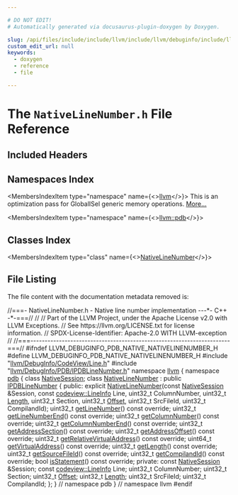 ```yaml
---

# DO NOT EDIT!
# Automatically generated via docusaurus-plugin-doxygen by Doxygen.

slug: /api/files/include/include/llvm/include/llvm/debuginfo/include/llvm/debuginfo/pdb/include/llvm/debuginfo/pdb/native/nativelinenumber-h
custom_edit_url: null
keywords:
  - doxygen
  - reference
  - file

---
```





# The `NativeLineNumber.h` File Reference

<DoxygenPage pluginConfig={pluginConfig}>



## Included Headers

<IncludesList>
<IncludesListItem
  filePath="llvm/DebugInfo/CodeView/Line.h"
  permalink="/docs/api/files/include/include/llvm/include/llvm/debuginfo/include/llvm/debuginfo/codeview/line-h"
  isLocal="true" />
<IncludesListItem
  filePath="llvm/DebugInfo/PDB/IPDBLineNumber.h"
  permalink="/docs/api/files/include/include/llvm/include/llvm/debuginfo/include/llvm/debuginfo/pdb/ipdblinenumber-h"
  isLocal="true" />
</IncludesList>

## Namespaces Index

<MembersIndex>

<MembersIndexItem
  type="namespace"
  name={<><a href="/docs/api/namespaces/llvm">llvm</a></>}>
This is an optimization pass for GlobalISel generic memory operations. <a href="/docs/api/namespaces/llvm/#details">More...</a>
</MembersIndexItem>

<MembersIndexItem
  type="namespace"
  name={<><a href="/docs/api/namespaces/llvm/pdb">llvm::pdb</a></>}>
</MembersIndexItem>

</MembersIndex>

## Classes Index

<MembersIndex>

<MembersIndexItem
  type="class"
  name={<><a href="/docs/api/classes/llvm/pdb/nativelinenumber">NativeLineNumber</a></>}>
</MembersIndexItem>

</MembersIndex>


## File Listing

The file content with the documentation metadata removed is:

<ProgramListing>

<Link id="l00001" /><CodeLine lineNumber="1"><span class="doxyHighlightComment">//===- NativeLineNumber.h - Native line number implementation ---&#42;- C++ -&#42;-===//</span></CodeLine>
<Link id="l00002" /><CodeLine lineNumber="2"><span class="doxyHighlightComment">//</span></CodeLine>
<Link id="l00003" /><CodeLine lineNumber="3"><span class="doxyHighlightComment">// Part of the LLVM Project, under the Apache License v2.0 with LLVM Exceptions.</span></CodeLine>
<Link id="l00004" /><CodeLine lineNumber="4"><span class="doxyHighlightComment">// See https://llvm.org/LICENSE.txt for license information.</span></CodeLine>
<Link id="l00005" /><CodeLine lineNumber="5"><span class="doxyHighlightComment">// SPDX-License-Identifier: Apache-2.0 WITH LLVM-exception</span></CodeLine>
<Link id="l00006" /><CodeLine lineNumber="6"><span class="doxyHighlightComment">//</span></CodeLine>
<Link id="l00007" /><CodeLine lineNumber="7"><span class="doxyHighlightComment">//===----------------------------------------------------------------------===//</span></CodeLine>
<Link id="l00008" /><CodeLine lineNumber="8"></CodeLine>
<Link id="l00009" /><CodeLine lineNumber="9"><span class="doxyHighlightPreprocessor">#ifndef LLVM&#95;DEBUGINFO&#95;PDB&#95;NATIVE&#95;NATIVELINENUMBER&#95;H</span></CodeLine>
<Link id="l00010" /><CodeLine lineNumber="10"><span class="doxyHighlightPreprocessor">#define LLVM&#95;DEBUGINFO&#95;PDB&#95;NATIVE&#95;NATIVELINENUMBER&#95;H</span></CodeLine>
<Link id="l00011" /><CodeLine lineNumber="11"></CodeLine>
<Link id="l00012" /><CodeLine lineNumber="12"><span class="doxyHighlightPreprocessor">#include &quot;<a href="/docs/api/files/include/include/llvm/include/llvm/debuginfo/include/llvm/debuginfo/codeview/line-h">llvm/DebugInfo/CodeView/Line.h</a>&quot;</span></CodeLine>
<Link id="l00013" /><CodeLine lineNumber="13"><span class="doxyHighlightPreprocessor">#include &quot;<a href="/docs/api/files/include/include/llvm/include/llvm/debuginfo/include/llvm/debuginfo/pdb/ipdblinenumber-h">llvm/DebugInfo/PDB/IPDBLineNumber.h</a>&quot;</span></CodeLine>
<Link id="l00014" /><CodeLine lineNumber="14"></CodeLine>
<Link id="l00015" /><CodeLine lineNumber="15"><span class="doxyHighlightKeyword">namespace </span><span class="doxyHighlight"><a href="/docs/api/namespaces/llvm">llvm</a> &#123;</span></CodeLine>
<Link id="l00016" /><CodeLine lineNumber="16"><span class="doxyHighlightKeyword">namespace </span><span class="doxyHighlight"><a href="/docs/api/namespaces/llvm/pdb">pdb</a> &#123;</span></CodeLine>
<Link id="l00017" /><CodeLine lineNumber="17"></CodeLine>
<Link id="l00018" /><CodeLine lineNumber="18"><span class="doxyHighlightKeyword">class </span><span class="doxyHighlight"><a href="/docs/api/classes/llvm/pdb/nativesession">NativeSession</a>;</span></CodeLine>
<Link id="l00019" /><CodeLine lineNumber="19"></CodeLine>
<Link id="l00020" /><CodeLine lineNumber="20" lineLink="/docs/api/classes/llvm/pdb/nativelinenumber"><span class="doxyHighlightKeyword">class </span><span class="doxyHighlight"><a href="/docs/api/classes/llvm/pdb/nativelinenumber/#ad68d51dfb4625cbf7f2e88167c0c97db">NativeLineNumber</a> : </span><span class="doxyHighlightKeyword">public</span><span class="doxyHighlight"> <a href="/docs/api/classes/llvm/pdb/ipdblinenumber">IPDBLineNumber</a> &#123;</span></CodeLine>
<Link id="l00021" /><CodeLine lineNumber="21"><span class="doxyHighlightKeyword">public</span><span class="doxyHighlight">:</span></CodeLine>
<Link id="l00022" /><CodeLine lineNumber="22"><span class="doxyHighlight">  </span><span class="doxyHighlightKeyword">explicit</span><span class="doxyHighlight"> <a href="/docs/api/classes/llvm/pdb/nativelinenumber/#ad68d51dfb4625cbf7f2e88167c0c97db">NativeLineNumber</a>(</span><span class="doxyHighlightKeyword">const</span><span class="doxyHighlight"> <a href="/docs/api/classes/llvm/pdb/nativesession">NativeSession</a> &amp;Session,</span></CodeLine>
<Link id="l00023" /><CodeLine lineNumber="23"><span class="doxyHighlight">                            </span><span class="doxyHighlightKeyword">const</span><span class="doxyHighlight"> <a href="/docs/api/classes/llvm/codeview/lineinfo">codeview::LineInfo</a> Line,</span></CodeLine>
<Link id="l00024" /><CodeLine lineNumber="24"><span class="doxyHighlight">                            uint32&#95;t ColumnNumber, uint32&#95;t <a href="/docs/api/namespaces/llvm/#a05f5b9a11bdcc5feba62899f95dcf878af6d9f1c7b49b7601fae6a545002a6763">Length</a>,</span></CodeLine>
<Link id="l00025" /><CodeLine lineNumber="25"><span class="doxyHighlight">                            uint32&#95;t Section, uint32&#95;t <a href="/docs/api/namespaces/llvm/pdb/#ac10322dc19a928c2dbb83ec9689dc23cadfd0a82c4bf37b1e90b690a22a20692e">Offset</a>,</span></CodeLine>
<Link id="l00026" /><CodeLine lineNumber="26"><span class="doxyHighlight">                            uint32&#95;t SrcFileId, uint32&#95;t CompilandId);</span></CodeLine>
<Link id="l00027" /><CodeLine lineNumber="27"></CodeLine>
<Link id="l00028" /><CodeLine lineNumber="28"><span class="doxyHighlight">  uint32&#95;t <a href="/docs/api/classes/llvm/pdb/nativelinenumber/#a930d48aff69707b4b98a766ead332da7">getLineNumber</a>() </span><span class="doxyHighlightKeyword">const override</span><span class="doxyHighlight">;</span></CodeLine>
<Link id="l00029" /><CodeLine lineNumber="29"><span class="doxyHighlight">  uint32&#95;t <a href="/docs/api/classes/llvm/pdb/nativelinenumber/#ac21f62da4a2da2cc6565a73334df708f">getLineNumberEnd</a>() </span><span class="doxyHighlightKeyword">const override</span><span class="doxyHighlight">;</span></CodeLine>
<Link id="l00030" /><CodeLine lineNumber="30"><span class="doxyHighlight">  uint32&#95;t <a href="/docs/api/classes/llvm/pdb/nativelinenumber/#a6301550e580eddb5ca22abc3de6985b5">getColumnNumber</a>() </span><span class="doxyHighlightKeyword">const override</span><span class="doxyHighlight">;</span></CodeLine>
<Link id="l00031" /><CodeLine lineNumber="31"><span class="doxyHighlight">  uint32&#95;t <a href="/docs/api/classes/llvm/pdb/nativelinenumber/#afc182f80b6822e41f981bd3a27f748ec">getColumnNumberEnd</a>() </span><span class="doxyHighlightKeyword">const override</span><span class="doxyHighlight">;</span></CodeLine>
<Link id="l00032" /><CodeLine lineNumber="32"><span class="doxyHighlight">  uint32&#95;t <a href="/docs/api/classes/llvm/pdb/nativelinenumber/#af071fb2d36312da5f41fb93812a291ea">getAddressSection</a>() </span><span class="doxyHighlightKeyword">const override</span><span class="doxyHighlight">;</span></CodeLine>
<Link id="l00033" /><CodeLine lineNumber="33"><span class="doxyHighlight">  uint32&#95;t <a href="/docs/api/classes/llvm/pdb/nativelinenumber/#ac84e212b0daf5a78c66ded52bcd18722">getAddressOffset</a>() </span><span class="doxyHighlightKeyword">const override</span><span class="doxyHighlight">;</span></CodeLine>
<Link id="l00034" /><CodeLine lineNumber="34"><span class="doxyHighlight">  uint32&#95;t <a href="/docs/api/classes/llvm/pdb/nativelinenumber/#a878a437b2ed51f1a6984c2a5ec9b0ac1">getRelativeVirtualAddress</a>() </span><span class="doxyHighlightKeyword">const override</span><span class="doxyHighlight">;</span></CodeLine>
<Link id="l00035" /><CodeLine lineNumber="35"><span class="doxyHighlight">  uint64&#95;t <a href="/docs/api/classes/llvm/pdb/nativelinenumber/#a533ab1a9a0a01735d3e5eb963c38b5fe">getVirtualAddress</a>() </span><span class="doxyHighlightKeyword">const override</span><span class="doxyHighlight">;</span></CodeLine>
<Link id="l00036" /><CodeLine lineNumber="36"><span class="doxyHighlight">  uint32&#95;t <a href="/docs/api/classes/llvm/pdb/nativelinenumber/#a850baa463bdaed952f929107c98adc46">getLength</a>() </span><span class="doxyHighlightKeyword">const override</span><span class="doxyHighlight">;</span></CodeLine>
<Link id="l00037" /><CodeLine lineNumber="37"><span class="doxyHighlight">  uint32&#95;t <a href="/docs/api/classes/llvm/pdb/nativelinenumber/#a539a431c1f9a11d69c88319203322115">getSourceFileId</a>() </span><span class="doxyHighlightKeyword">const override</span><span class="doxyHighlight">;</span></CodeLine>
<Link id="l00038" /><CodeLine lineNumber="38"><span class="doxyHighlight">  uint32&#95;t <a href="/docs/api/classes/llvm/pdb/nativelinenumber/#ac2b589fdf0781944eeab57e20740fa50">getCompilandId</a>() </span><span class="doxyHighlightKeyword">const override</span><span class="doxyHighlight">;</span></CodeLine>
<Link id="l00039" /><CodeLine lineNumber="39"><span class="doxyHighlight">  </span><span class="doxyHighlightKeywordType">bool</span><span class="doxyHighlight"> <a href="/docs/api/classes/llvm/pdb/nativelinenumber/#a5077878927747be5bbc1ccb2ff47ed47">isStatement</a>() </span><span class="doxyHighlightKeyword">const override</span><span class="doxyHighlight">;</span></CodeLine>
<Link id="l00040" /><CodeLine lineNumber="40"></CodeLine>
<Link id="l00041" /><CodeLine lineNumber="41"><span class="doxyHighlightKeyword">private</span><span class="doxyHighlight">:</span></CodeLine>
<Link id="l00042" /><CodeLine lineNumber="42"><span class="doxyHighlight">  </span><span class="doxyHighlightKeyword">const</span><span class="doxyHighlight"> <a href="/docs/api/classes/llvm/pdb/nativesession">NativeSession</a> &amp;Session;</span></CodeLine>
<Link id="l00043" /><CodeLine lineNumber="43"><span class="doxyHighlight">  </span><span class="doxyHighlightKeyword">const</span><span class="doxyHighlight"> <a href="/docs/api/classes/llvm/codeview/lineinfo">codeview::LineInfo</a> Line;</span></CodeLine>
<Link id="l00044" /><CodeLine lineNumber="44"><span class="doxyHighlight">  uint32&#95;t ColumnNumber;</span></CodeLine>
<Link id="l00045" /><CodeLine lineNumber="45"><span class="doxyHighlight">  uint32&#95;t Section;</span></CodeLine>
<Link id="l00046" /><CodeLine lineNumber="46"><span class="doxyHighlight">  uint32&#95;t <a href="/docs/api/namespaces/llvm/pdb/#ac10322dc19a928c2dbb83ec9689dc23cadfd0a82c4bf37b1e90b690a22a20692e">Offset</a>;</span></CodeLine>
<Link id="l00047" /><CodeLine lineNumber="47"><span class="doxyHighlight">  uint32&#95;t <a href="/docs/api/namespaces/llvm/#a05f5b9a11bdcc5feba62899f95dcf878af6d9f1c7b49b7601fae6a545002a6763">Length</a>;</span></CodeLine>
<Link id="l00048" /><CodeLine lineNumber="48"><span class="doxyHighlight">  uint32&#95;t SrcFileId;</span></CodeLine>
<Link id="l00049" /><CodeLine lineNumber="49"><span class="doxyHighlight">  uint32&#95;t CompilandId;</span></CodeLine>
<Link id="l00050" /><CodeLine lineNumber="50"><span class="doxyHighlight">&#125;;</span></CodeLine>
<Link id="l00051" /><CodeLine lineNumber="51"><span class="doxyHighlight">&#125; </span><span class="doxyHighlightComment">// namespace pdb</span></CodeLine>
<Link id="l00052" /><CodeLine lineNumber="52"><span class="doxyHighlight">&#125; </span><span class="doxyHighlightComment">// namespace llvm</span></CodeLine>
<Link id="l00053" /><CodeLine lineNumber="53"><span class="doxyHighlightPreprocessor">#endif</span></CodeLine>

</ProgramListing>


</DoxygenPage>
